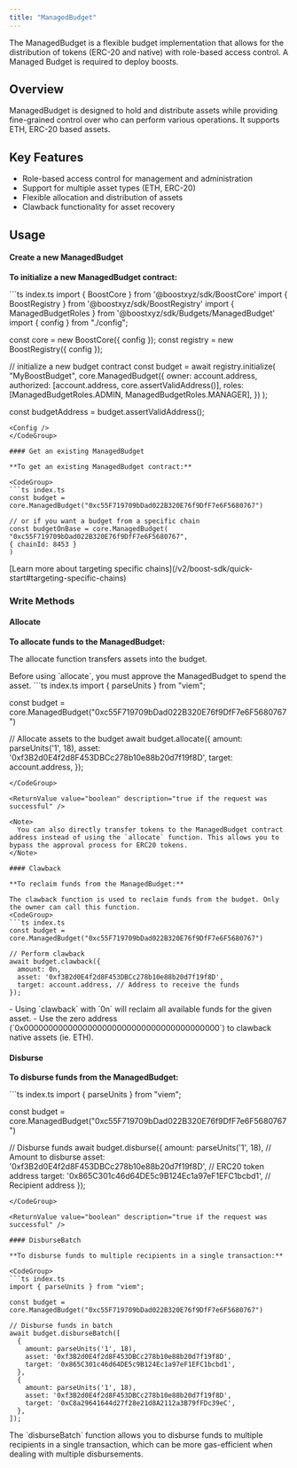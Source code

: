 ```yaml
---
title: "ManagedBudget"
---
```


<style>{style}</style>

The ManagedBudget is a flexible budget implementation that allows for the distribution of tokens (ERC-20 and native) with role-based access control. A Managed Budget is required to deploy boosts.

## Overview

ManagedBudget is designed to hold and distribute assets while providing fine-grained control over who can perform various operations. It supports ETH, ERC-20 based assets.

## Key Features

- Role-based access control for management and administration
- Support for multiple asset types (ETH, ERC-20)
- Flexible allocation and distribution of assets
- Clawback functionality for asset recovery

## Usage

#### Create a new ManagedBudget

**To initialize a new ManagedBudget contract:**

<CodeGroup>
  ```ts index.ts
  import { BoostCore } from '@boostxyz/sdk/BoostCore'
  import { BoostRegistry } from '@boostxyz/sdk/BoostRegistry'
  import { ManagedBudgetRoles } from '@boostxyz/sdk/Budgets/ManagedBudget'
  import { config } from "./config";

  const core = new BoostCore({ config });
  const registry = new BoostRegistry({ config });

  // initialize a new budget contract
  const budget = await registry.initialize(
    "MyBoostBudget",
    core.ManagedBudget({
      owner: account.address,
      authorized: [account.address, core.assertValidAddress()],
      roles: [ManagedBudgetRoles.ADMIN, ManagedBudgetRoles.MANAGER],
    })
  );

  const budgetAddress = budget.assertValidAddress();
  ```
  <Config />
</CodeGroup>

#### Get an existing ManagedBudget

**To get an existing ManagedBudget contract:**

<CodeGroup>
```ts index.ts
const budget = core.ManagedBudget("0xc55F719709bDad022B320E76f9DfF7e6F5680767")

// or if you want a budget from a specific chain
const budgetOnBase = core.ManagedBudget(
  "0xc55F719709bDad022B320E76f9DfF7e6F5680767", 
  { chainId: 8453 }
)
```
</CodeGroup>

<Tip>
  [Learn more about targeting specific chains](/v2/boost-sdk/quick-start#targeting-specific-chains)
</Tip>

### Write Methods

#### Allocate

**To allocate funds to the ManagedBudget:**

The allocate function transfers assets into the budget.

<Warning>
  Before using `allocate`, you must approve the ManagedBudget to spend the asset.
</Warning>

<CodeGroup>
```ts index.ts
import { parseUnits } from "viem";

const budget = core.ManagedBudget("0xc55F719709bDad022B320E76f9DfF7e6F5680767")

// Allocate assets to the budget
await budget.allocate({
  amount: parseUnits('1', 18),
  asset: '0xf3B2d0E4f2d8F453DBCc278b10e88b20d7f19f8D',
  target: account.address,
});
```
</CodeGroup>

<ReturnValue value="boolean" description="true if the request was successful" />

<Note>
  You can also directly transfer tokens to the ManagedBudget contract address instead of using the `allocate` function. This allows you to bypass the approval process for ERC20 tokens.
</Note>

#### Clawback

**To reclaim funds from the ManagedBudget:**

The clawback function is used to reclaim funds from the budget. Only the owner can call this function.
<CodeGroup>
```ts index.ts
const budget = core.ManagedBudget("0xc55F719709bDad022B320E76f9DfF7e6F5680767")

// Perform clawback
await budget.clawback({
  amount: 0n,
  asset: '0xf3B2d0E4f2d8F453DBCc278b10e88b20d7f19f8D',
  target: account.address, // Address to receive the funds
});
```
</CodeGroup>

<ReturnValue value="boolean" description="true if the request was successful" />

<Tip>
  - Using `clawback` with `0n` will reclaim all available funds for the given asset.
  - Use the zero address (`0x0000000000000000000000000000000000000000`) to clawback native assets (ie. ETH).
</Tip>

#### Disburse

**To disburse funds from the ManagedBudget:**

<CodeGroup>
```ts index.ts
import { parseUnits } from "viem";

const budget = core.ManagedBudget("0xc55F719709bDad022B320E76f9DfF7e6F5680767")

// Disburse funds
await budget.disburse({
  amount: parseUnits('1', 18), // Amount to disburse
  asset: '0xf3B2d0E4f2d8F453DBCc278b10e88b20d7f19f8D', // ERC20 token address
  target: '0x865C301c46d64DE5c9B124Ec1a97eF1EFC1bcbd1', // Recipient address
});
```
</CodeGroup>

<ReturnValue value="boolean" description="true if the request was successful" />

#### DisburseBatch

**To disburse funds to multiple recipients in a single transaction:**

<CodeGroup>
```ts index.ts
import { parseUnits } from "viem";

const budget = core.ManagedBudget("0xc55F719709bDad022B320E76f9DfF7e6F5680767")

// Disburse funds in batch
await budget.disburseBatch([
  {
    amount: parseUnits('1', 18),
    asset: '0xf3B2d0E4f2d8F453DBCc278b10e88b20d7f19f8D',
    target: '0x865C301c46d64DE5c9B124Ec1a97eF1EFC1bcbd1',
  },
  {
    amount: parseUnits('1', 18),
    asset: '0xf3B2d0E4f2d8F453DBCc278b10e88b20d7f19f8D',
    target: '0xC8a29641644d27f28e21d8A2112a3B79fFDc39eC',
  },
]);
```
</CodeGroup>

<ReturnValue value="boolean" description="true if the request was successful" />

<Note>
  The `disburseBatch` function allows you to disburse funds to multiple recipients in a single transaction, which can be more gas-efficient when dealing with multiple disbursements.
</Note>
